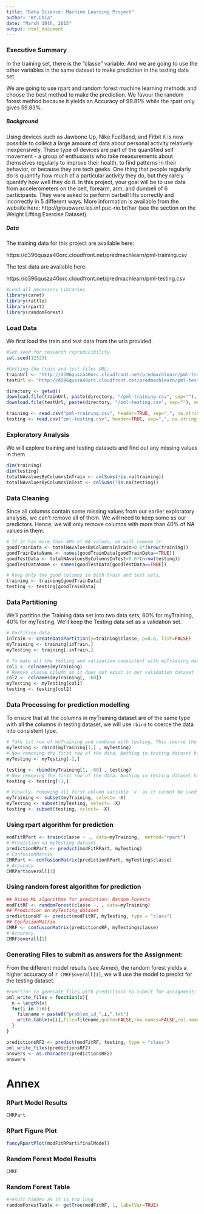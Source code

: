 ---
title: "Data Science: Machine Learning Project"
author: "BY.Chia"
date: "March 10th, 2015"
output: html_document
---

### Executive Summary
In the training set, there is the "classe" variable. And we are going to use the other variables in the same dataset to make prediction in the testing data set. 

We are going to use rpart and random forest machine learning methods and choose the best method to make the prediction. We favour the random forest method because it yields an Accuracy of 99.81% while the rpart only gives 59.83%.  

##### Background

Using devices such as Jawbone Up, Nike FuelBand, and Fitbit it is now possible to collect a large amount of data about personal activity relatively inexpensively. These type of devices are part of the quantified self movement - a group of enthusiasts who take measurements about themselves regularly to improve their health, to find patterns in their behavior, or because they are tech geeks. One thing that people regularly do is quantify how much of a particular activity they do, but they rarely quantify how well they do it. In this project, your goal will be to use data from accelerometers on the belt, forearm, arm, and dumbell of 6 participants. They were asked to perform barbell lifts correctly and incorrectly in 5 different ways. More information is available from the website here: http://groupware.les.inf.puc-rio.br/har (see the section on the Weight Lifting Exercise Dataset). 


##### Data 

The training data for this project are available here: 

https://d396qusza40orc.cloudfront.net/predmachlearn/pml-training.csv

The test data are available here: 

https://d396qusza40orc.cloudfront.net/predmachlearn/pml-testing.csv


```{r loadLibrary, error=FALSE, warning=FALSE, results='hide'}
#Load all necessary Libraries
library(caret)
library(rattle)
library(rpart)
library(randomForest)
```

### Load Data 

We first load the train and test data from the urls provided.

```{r loadData}
#Set seed for research reproducibility
set.seed(12323)

#Getting the train and test files URL:
trainUrl <- "http://d396qusza40orc.cloudfront.net/predmachlearn/pml-training.csv"
testUrl <- "http://d396qusza40orc.cloudfront.net/predmachlearn/pml-testing.csv"

directory <- getwd()
download.file(trainUrl, paste(directory, "/pml-training.csv", sep=""), method="curl")
download.file(testUrl, paste(directory, "/pml-testing.csv", sep=""), method="curl")

training <- read.csv("pml-training.csv", header=TRUE, sep=",", na.strings=c("", "NA", "NULL"))
testing <- read.csv("pml-testing.csv", header=TRUE, sep=",", na.strings=c("", "NA", "NULL"))
```


### Exploratory Analysis

We will explore training and testing datasets and find out any missing values in them.

```{r exploratoryData}
dim(training)
dim(testing)
totalNAvaluesByColumnsInTrain <- colSums(!is.na(training))
totalNAvaluesByColumnsInTest <- colSums(!is.na(testing))
```

### Data Cleaning

Since all columns contain some missing values from our earlier exploratory analysis, we can't remove all of them. We will need to keep some as our predictors. Hence, we will only remove columns with more than 40% of NA values in them.

```{r cleaningData}
# If it has more than 40% of NA values, we will remove it.
goodTrainData <- totalNAvaluesByColumnsInTrain>0.6*(nrow(training))
goodTrainDataName <- names(goodTrainData[goodTrainData==TRUE])
goodTestData <- totalNAvaluesByColumnsInTest>0.6*(nrow(testing))
goodTestDataName <- names(goodTestData[goodTestData==TRUE])

# Keep only the good columns in both train and test sets.
training <- training[goodTrainData]
testing <- testing[goodTrainData]
```

### Data Partitioning

We'll partition the Training data set into two data sets, 60% for myTraining, 40% for myTesting. We'll keep the Testing data set as a validation set.

```{r partitionData}
# Partition data
inTrain <- createDataPartition(y=training$classe, p=0.6, list=FALSE)
myTraining <- training[inTrain,]
myTesting <- training[-inTrain,]

# To make all the testing and validation consistent with myTraining dataset
col1 <- colnames(myTraining)
# Remove classe column as it does not exist in our validation dataset
col2 <- colnames(myTraining[, -60]) 
myTesting <- myTesting[col1]
testing <- testing[col2]
```


### Data Processing for prediction modelling

To ensure that all the columns in myTraining dataset are of the same type with all the columns in testing dataset, we will use `rbind` to coerce the data into consistent type.

```{r processData}
# Take 1st row of myTraining and combine with testing. This coerce the data into the same type as myTraining dataset
myTesting <- rbind(myTraining[1,] , myTesting) 
# Now removing the first row of the data. Nothing in testing dataset has changed.
myTesting <- myTesting[-1,]

testing <- rbind(myTraining[1, -60] , testing) 
# Now removing the first row of the data. Nothing in testing dataset has changed.
testing <- testing[-1,]

# Finally, removing all first column variable `x` as it cannot be used as a predictor.
myTraining <- subset(myTraining, select= -X)
myTesting <- subset(myTesting, select= -X)
testing <- subset(testing, select= -X)
```

### Using rpart algorithm for prediction

```{r prediction1}
modFitRPart <- train(classe ~ ., data=myTraining,  method="rpart")
# Prediction on myTesting dataset
predictionRPart <- predict(modFitRPart, myTesting)
# ConfusionMatrix
CMRPart <- confusionMatrix(predictionRPart, myTesting$classe)
# Accuracy
CMRPart$overall[1]
```

### Using random forest algorithm for prediction

```{r prediction2}
## Using ML algorithms for prediction: Random Forests
modFitRF <- randomForest(classe ~. , data=myTraining)
## Prediction on myTesting dataset
predictionsRF <- predict(modFitRF, myTesting, type = "class")
## ConfusionMatrix
CMRF <- confusionMatrix(predictionsRF, myTesting$classe)
# Accuracy
CMRF$overall[1]
```

### Generating Files to submit as answers for the Assignment:

From the different model results (see Annex), the random forest yields a higher accuracy of `r CMRF$overall[1]`, we will use the model to predict for the testing dataset.

```{r answers}
#Function to generate files with predictions to submit for assignment:
pml_write_files = function(x){
  n = length(x)
  for(i in 1:n){
    filename = paste0("problem_id_",i,".txt")
    write.table(x[i],file=filename,quote=FALSE,row.names=FALSE,col.names=FALSE)
  }
}

predictionsRF2 <- predict(modFitRF, testing, type = "class")
pml_write_files(predictionsRF2)
answers <- as.character(predictionsRF2)
answers
```

# Annex
### RPart Model Results
```{r}
CMRPart
```

### RPart Figure Plot
```{r rpartPlot}
fancyRpartPlot(modFitRPart$finalModel)
```

### Random Forest Model Results
```{r}
CMRF
```

### Random Forest Table
```{r randomForestTable, results='hide'}
#result hidden as it is too long
randomForestTable <- getTree(modFitRF, 1, labelVar=TRUE) 
```

